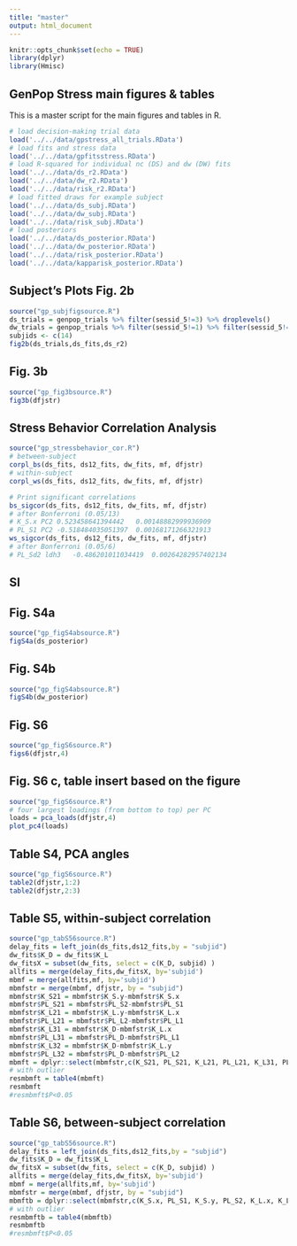 ```yaml
---
title: "master"
output: html_document
---
```


```r
knitr::opts_chunk$set(echo = TRUE)
library(dplyr)
library(Hmisc)
```

## GenPop Stress main figures & tables

This is a master script for the main figures and tables in R.

```r
# load decision-making trial data
load('../../data/gpstress_all_trials.RData')
# load fits and stress data
load('../../data/gpfitsstress.RData')
# load R-squared for individual nc (DS) and dw (DW) fits
load('../../data/ds_r2.RData')
load('../../data/dw_r2.RData')
load('../../data/risk_r2.RData')
# load fitted draws for example subject
load('../../data/ds_subj.RData')
load('../../data/dw_subj.RData')
load('../../data/risk_subj.RData')
# load posteriors
load('../../data/ds_posterior.RData')
load('../../data/dw_posterior.RData')
load('../../data/risk_posterior.RData')
load('../../data/kapparisk_posterior.RData')
```

## Subject's Plots Fig. 2b

```r
source("gp_subjfigsource.R")
ds_trials = genpop_trials %>% filter(sessid_5!=3) %>% droplevels()
dw_trials = genpop_trials %>% filter(sessid_5!=1) %>% filter(sessid_5!=2) %>% droplevels()
subjids <- c(14)
fig2b(ds_trials,ds_fits,ds_r2)
```

## Fig. 3b

```r
source("gp_fig3bsource.R")
fig3b(dfjstr)
```

## Stress Behavior Correlation Analysis

```r
source("gp_stressbehavior_cor.R")
# between-subject
corpl_bs(ds_fits, ds12_fits, dw_fits, mf, dfjstr)
# within-subject
corpl_ws(ds_fits, ds12_fits, dw_fits, mf, dfjstr)

# Print significant correlations
bs_sigcor(ds_fits, ds12_fits, dw_fits, mf, dfjstr)
# after Bonferroni (0.05/13)
# K_S.x PC2	0.523458641394442	0.00148882999936909
# PL_S1 PC2	-0.518484035051397	0.00168171266321913
ws_sigcor(ds_fits, ds12_fits, dw_fits, mf, dfjstr)
# after Bonferroni (0.05/6)
# PL_Sd2 ldh3	-0.486201011034419	0.00264282957402134
```

## SI

## Fig. S4a

```r
source("gp_figS4absource.R")
figS4a(ds_posterior)
```

## Fig. S4b

```r
source("gp_figS4absource.R")
figS4b(dw_posterior)
```


## Fig. S6

```r
source("gp_figS6source.R")
figs6(dfjstr,4)
```

## Fig. S6 c, table insert based on the figure

```r
source("gp_figS6source.R")
# four largest loadings (from bottom to top) per PC
loads = pca_loads(dfjstr,4)
plot_pc4(loads)
```

## Table S4, PCA angles

```r
source("gp_figS6source.R")
table2(dfjstr,1:2)
table2(dfjstr,2:3)
```

## Table S5, within-subject correlation

```r
source("gp_tabS56source.R")
delay_fits = left_join(ds_fits,ds12_fits,by = "subjid")
dw_fits$K_D = dw_fits$K_L
dw_fitsX = subset(dw_fits, select = c(K_D, subjid) )
allfits = merge(delay_fits,dw_fitsX, by='subjid')
mbmf = merge(allfits,mf, by='subjid')
mbmfstr = merge(mbmf, dfjstr, by = "subjid")
mbmfstr$K_S21 = mbmfstr$K_S.y-mbmfstr$K_S.x
mbmfstr$PL_S21 = mbmfstr$PL_S2-mbmfstr$PL_S1
mbmfstr$K_L21 = mbmfstr$K_L.y-mbmfstr$K_L.x
mbmfstr$PL_L21 = mbmfstr$PL_L2-mbmfstr$PL_L1
mbmfstr$K_L31 = mbmfstr$K_D-mbmfstr$K_L.x
mbmfstr$PL_L31 = mbmfstr$PL_D-mbmfstr$PL_L1
mbmfstr$K_L32 = mbmfstr$K_D-mbmfstr$K_L.y
mbmfstr$PL_L32 = mbmfstr$PL_D-mbmfstr$PL_L2
mbmft = dplyr::select(mbmfstr,c(K_S21, PL_S21, K_L21, PL_L21, K_L31, PL_L31, K_L32, PL_L32, lds2,lds3,lds32,ldh2,ldh3,ldh32))
# with outlier
resmbmft = table4(mbmft)
resmbmft
#resmbmft$P<0.05
```

## Table S6, between-subject correlation

```r
source("gp_tabS56source.R")
delay_fits = left_join(ds_fits,ds12_fits,by = "subjid")
dw_fits$K_D = dw_fits$K_L
dw_fitsX = subset(dw_fits, select = c(K_D, subjid) )
allfits = merge(delay_fits,dw_fitsX, by='subjid')
mbmf = merge(allfits,mf, by='subjid')
mbmfstr = merge(mbmf, dfjstr, by = "subjid")
mbmftb = dplyr::select(mbmfstr,c(K_S.x, PL_S1, K_S.y, PL_S2, K_L.x, K_L.y, K_D, PL_L1, PL_L2, PL_D, ls1,ls2,ls3,lh1,lh2,lh3,pss,bepsi,lcu,PC1,PC2,PC3,PC4))
# with outlier
resmbmftb = table4(mbmftb)
resmbmftb
#resmbmft$P<0.05
```



